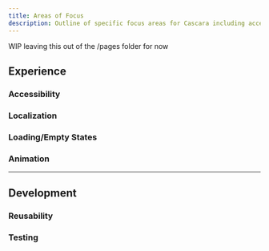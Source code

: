 ```yaml
---
title: Areas of Focus
description: Outline of specific focus areas for Cascara including accessibility, localization, empty/loading states, etc.
---
```


WIP leaving this out of the /pages folder for now

## Experience

### Accessibility

### Localization

### Loading/Empty States

### Animation

---

## Development

### Reusability

### Testing
